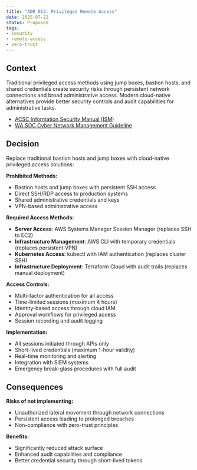 ```yaml
---
title: "ADR 012: Privileged Remote Access"
date: 2025-07-22
status: Proposed
tags:
- security
- remote-access
- zero-trust
---
```


## Context

Traditional privileged access methods using jump boxes, bastion hosts, and shared credentials create security risks through persistent network connections and broad administrative access. Modern cloud-native alternatives provide better security controls and audit capabilities for administrative tasks.

- [ACSC Information Security Manual (ISM)](https://www.cyber.gov.au/resources-business-and-government/essential-cyber-security/ism)
- [WA SOC Cyber Network Management Guideline](https://soc.cyber.wa.gov.au/guidelines/network-management/)

## Decision

Replace traditional bastion hosts and jump boxes with cloud-native privileged access solutions:

**Prohibited Methods:**

- Bastion hosts and jump boxes with persistent SSH access
- Direct SSH/RDP access to production systems
- Shared administrative credentials and keys
- VPN-based administrative access

**Required Access Methods:**

- **Server Access**: AWS Systems Manager Session Manager (replaces SSH to EC2)
- **Infrastructure Management**: AWS CLI with temporary credentials (replaces persistent VPN)  
- **Kubernetes Access**: kubectl with IAM authentication (replaces cluster SSH)
- **Infrastructure Deployment**: Terraform Cloud with audit trails (replaces manual deployment)

**Access Controls:**

- Multi-factor authentication for all access
- Time-limited sessions (maximum 4 hours)
- Identity-based access through cloud IAM
- Approval workflows for privileged access
- Session recording and audit logging

**Implementation:**

- All sessions initiated through APIs only
- Short-lived credentials (maximum 1-hour validity)
- Real-time monitoring and alerting
- Integration with SIEM systems
- Emergency break-glass procedures with full audit

## Consequences

**Risks of not implementing:**

- Unauthorized lateral movement through network connections
- Persistent access leading to prolonged breaches
- Non-compliance with zero-trust principles

**Benefits:**

- Significantly reduced attack surface
- Enhanced audit capabilities and compliance
- Better credential security through short-lived tokens
